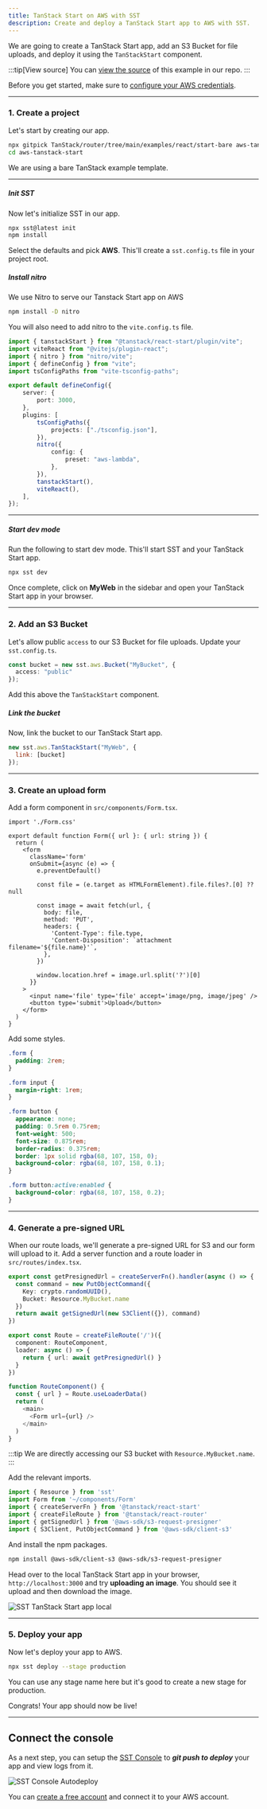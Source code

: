 ```yaml
---
title: TanStack Start on AWS with SST
description: Create and deploy a TanStack Start app to AWS with SST.
---
```


We are going to create a TanStack Start app, add an S3 Bucket for file uploads, and deploy it using the `TanStackStart` component.

:::tip[View source]
You can [view the source](https://github.com/sst/sst/tree/dev/examples/aws-tanstack-start) of this example in our repo.
:::

Before you get started, make sure to [configure your AWS credentials](/docs/iam-credentials#credentials).

---

### 1. Create a project

Let's start by creating our app.

```bash
npx gitpick TanStack/router/tree/main/examples/react/start-bare aws-tanstack-start
cd aws-tanstack-start
```

We are using a bare TanStack example template.

---

##### Init SST

Now let's initialize SST in our app.

```bash
npx sst@latest init
npm install
```

Select the defaults and pick **AWS**. This'll create a `sst.config.ts` file in your project root.

##### Install nitro

We use Nitro to serve our Tanstack Start app on AWS

```bash
npm install -D nitro
```

You will also need to add nitro to the `vite.config.ts` file.

```ts title="vite.config.ts"
import { tanstackStart } from "@tanstack/react-start/plugin/vite";
import viteReact from "@vitejs/plugin-react";
import { nitro } from "nitro/vite";
import { defineConfig } from "vite";
import tsConfigPaths from "vite-tsconfig-paths";

export default defineConfig({
	server: {
		port: 3000,
	},
	plugins: [
		tsConfigPaths({
			projects: ["./tsconfig.json"],
		}),
		nitro({
			config: {
				preset: "aws-lambda",
			},
		}),
		tanstackStart(),
		viteReact(),
	],
});

```

---

##### Start dev mode

Run the following to start dev mode. This'll start SST and your TanStack Start app.

```bash
npx sst dev
```

Once complete, click on **MyWeb** in the sidebar and open your TanStack Start app in your browser.

---

### 2. Add an S3 Bucket

Let's allow public `access` to our S3 Bucket for file uploads. Update your `sst.config.ts`.

```ts title="sst.config.ts"
const bucket = new sst.aws.Bucket("MyBucket", {
  access: "public"
});
```

Add this above the `TanStackStart` component.

##### Link the bucket

Now, link the bucket to our TanStack Start app.

```js title="sst.config.ts" {2}
new sst.aws.TanStackStart("MyWeb", {
  link: [bucket]
});
```

---

### 3. Create an upload form

Add a form component in `src/components/Form.tsx`.

```tsx title="src/components/Form.tsx"
import './Form.css'

export default function Form({ url }: { url: string }) {
  return (
    <form
      className='form'
      onSubmit={async (e) => {
        e.preventDefault()

        const file = (e.target as HTMLFormElement).file.files?.[0] ?? null

        const image = await fetch(url, {
          body: file,
          method: 'PUT',
          headers: {
            'Content-Type': file.type,
            'Content-Disposition': `attachment filename='${file.name}'`,
          },
        })

        window.location.href = image.url.split('?')[0]
      }}
    >
      <input name='file' type='file' accept='image/png, image/jpeg' />
      <button type='submit'>Upload</button>
    </form>
  )
}
```

Add some styles.

```css title="src/components/Form.css"
.form {
  padding: 2rem;
}

.form input {
  margin-right: 1rem;
}

.form button {
  appearance: none;
  padding: 0.5rem 0.75rem;
  font-weight: 500;
  font-size: 0.875rem;
  border-radius: 0.375rem;
  border: 1px solid rgba(68, 107, 158, 0);
  background-color: rgba(68, 107, 158, 0.1);
}

.form button:active:enabled {
  background-color: rgba(68, 107, 158, 0.2);
}
```

---

### 4. Generate a pre-signed URL

When our route loads, we'll generate a pre-signed URL for S3 and our form will upload to it. Add a server function and a route loader in `src/routes/index.tsx`.

```ts title="src/routes/index.tsx" {4}
export const getPresignedUrl = createServerFn().handler(async () => {
  const command = new PutObjectCommand({
    Key: crypto.randomUUID(),
    Bucket: Resource.MyBucket.name
  })
  return await getSignedUrl(new S3Client({}), command)
})

export const Route = createFileRoute('/')({
  component: RouteComponent,
  loader: async () => {
    return { url: await getPresignedUrl() }
  }
})

function RouteComponent() {
  const { url } = Route.useLoaderData()
  return (
    <main>
      <Form url={url} />
    </main>
  )
}
```

:::tip
We are directly accessing our S3 bucket with `Resource.MyBucket.name`.
:::

Add the relevant imports.

```ts title="src/routes/+page.server.ts"
import { Resource } from 'sst'
import Form from '~/components/Form'
import { createServerFn } from '@tanstack/react-start'
import { createFileRoute } from '@tanstack/react-router'
import { getSignedUrl } from '@aws-sdk/s3-request-presigner'
import { S3Client, PutObjectCommand } from '@aws-sdk/client-s3'
```

And install the npm packages.

```bash
npm install @aws-sdk/client-s3 @aws-sdk/s3-request-presigner
```

Head over to the local TanStack Start app in your browser, `http://localhost:3000` and try **uploading an image**. You should see it upload and then download the image.

![SST TanStack Start app local](../../../../../assets/docs/start/start-tanstack-start-local.png)

---

### 5. Deploy your app

Now let's deploy your app to AWS.

```bash
npx sst deploy --stage production
```

You can use any stage name here but it's good to create a new stage for production.

Congrats! Your app should now be live!

---

## Connect the console

As a next step, you can setup the [SST Console](/docs/console/) to _**git push to deploy**_ your app and view logs from it.

![SST Console Autodeploy](../../../../../assets/docs/start/sst-console-autodeploy.png)

You can [create a free account](https://console.sst.dev) and connect it to your AWS account.

